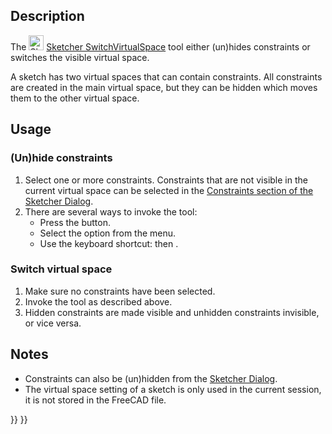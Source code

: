 <languages/>

{{Docnav
|[[Sketcher_RestoreInternalAlignmentGeometry|Toggle Internal Geometry]]
|[[Sketcher_Preferences|Preferences]]
|[[Sketcher_Workbench|Sketcher]]
|IconL=Sketcher_RestoreInternalAlignmentGeometry.svg
|IconR=Workbench_Sketcher.svg
|IconC=Workbench_Sketcher.svg
}}

{{GuiCommand
|Name=Sketcher SwitchVirtualSpace
|MenuLocation=Sketch → Visual Helpers → Switch Virtual Space
|Workbenches=[[Sketcher_Workbench|Sketcher]]
|Shortcut={{KEY|Z}} {{KEY|Z}}
|Version=0.17
}}

==Description==

The [[Image:Sketcher_SwitchVirtualSpace.svg|24px]] [[Sketcher_SwitchVirtualSpace|Sketcher SwitchVirtualSpace]] tool either (un)hides constraints or switches the visible virtual space.

A sketch has two virtual spaces that can contain constraints. All constraints are created in the main virtual space, but they can be hidden which moves them to the other virtual space.

==Usage==

===(Un)hide constraints===

# Select one or more constraints. Constraints that are not visible in the current virtual space can be selected in the [[Sketcher_Dialog#Constraints|Constraints section of the Sketcher Dialog]].
# There are several ways to invoke the tool:
#* Press the {{Button|[[Image:Sketcher_SwitchVirtualSpace.svg|16px]] [[Sketcher_SwitchVirtualSpace|Switch Virtual Space]]}} button.
#* Select the {{MenuCommand|Sketch → Visual Helpers →  [[Image:Sketcher_SwitchVirtualSpace.svg|16px]] Switch Virtual Space}} option from the menu.
#* Use the keyboard shortcut: {{KEY|Z}} then {{KEY|Z}}.

===Switch virtual space===

# Make sure no constraints have been selected.
# Invoke the tool as described above.
# Hidden constraints are made visible and unhidden constraints invisible, or vice versa.

==Notes==

* Constraints can also be (un)hidden from the [[Sketcher_Dialog#Constraints|Sketcher Dialog]].
* The virtual space setting of a sketch is only used in the current session, it is not stored in the FreeCAD file.


{{Docnav
|[[Sketcher_RestoreInternalAlignmentGeometry|Toggle Internal Geometry]]
|[[Sketcher_Preferences|Preferences]]
|[[Sketcher_Workbench|Sketcher]]
|IconL=Sketcher_RestoreInternalAlignmentGeometry.svg
|IconR=Workbench_Sketcher.svg
|IconC=Workbench_Sketcher.svg
}}

{{Sketcher_Tools_navi{{#translation:}}}}
{{Userdocnavi{{#translation:}}}}